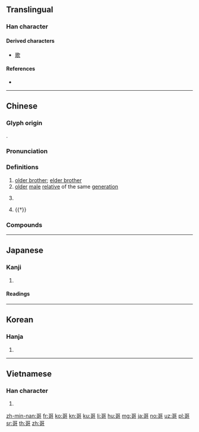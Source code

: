 {{character info/new}}
==Translingual==
{{stroke order|stroke=10}}

===Han character===
{{Han char|rn=30|rad=口|as=07|sn=10|four=10621|canj=MRNR|ids=⿱可可}}

====Derived characters====
* [[歌]]

====References====
* {{Han ref|kx=0190.080|dkj=03641|dj=0409.250|hdz=10624.190|uh=54E5|ud=21733|bh=ADF4|bd=44532}}

----

==Chinese==
{{zh-forms}}

===Glyph origin===
{{Han etym}}
{{Han compound|可|可|ls=psc|c1=p|c2=p}}.

===Pronunciation===
{{zh-pron
|m=gē,er=y
|m-s=go1
|c=go1
|h=pfs=kô
|md=gŏ̤
|mn=ko/qz:ko͘/tw:koh
|mn_note=koh - only in {{zh-l|*哥哥}}
|w=1ku
|mc=y
|oc=y
|cat=n
}}

===Definitions===
{{zh-hanzi}}

# [[older brother]]; [[elder brother]]
# [[older]] [[male]] [[relative]] of the same [[generation]]
# {{lb|zh|polite}} {{n-g|term of address for a [[male]] person of the same age}}
# {{†}} {{zh-original|歌|[[song]]}}

===Compounds===
{{zh-der|也麼哥|二哥|二哥大|伴哥|佛來明哥|佛朗哥|八哥|公子哥兒|叫哥哥|哥倆好|哥們兒|哥倫布|哥倫比亞|哥兒|哥兒倆|哥兒們|哥兒大爺|哥哥|哥子|哥德式|哥白尼|哥窯|哥老會|哥舒翰|哥薩克|堂哥|大哥|大哥大|大拇哥|大阿哥|奴哥|嬌哥兒|安哥拉|安哥拉兔|安童哥|小二哥|小哥|小哥兒們|布爾哥尼|帥哥|師哥|愛八哥兒|挑大拇哥|摩洛哥|摩納哥|斑哥|木伴哥|柏青哥|歪哥|波哥大|溫哥華|特哥大|牽豬哥|老哥|老哥兒倆|老哥兒們|老哥哥|老大哥|耶律休哥|聖地牙哥|胖哥|芝加哥|蒙哥|蒙哥馬利|表哥|袍哥|酷哥|鐵哥們|阿三哥|阿兵哥|阿哥|阿哥哥|鸚哥|鸚哥綠|墨西哥|墨西哥城|墨西哥灣}}

----

==Japanese==

===Kanji===
{{ja-kanji|grade=|rs=口07}}

# {{defn|lang=ja|sort=口07}}

====Readings====
{{ja-readings
|goon=[[か]] (ka)
|kanon=[[か]] (ka)
|kanyoon=[[こ]] (ko)
|kun=[[うたう]] (utau)
}}

----

==Korean==

===Hanja===
{{ko-hanja|hangeul=가|rv=ga|mr=ka}}

# {{defn|lang=ko|sort=口07}}

----

==Vietnamese==

===Han character===
{{vi-hantu|[[ca]], [[kha]]|rs=口07}}

# {{defn|lang=vi|sort=口07}}

[[zh-min-nan:哥]]
[[fr:哥]]
[[ko:哥]]
[[kn:哥]]
[[ku:哥]]
[[li:哥]]
[[hu:哥]]
[[mg:哥]]
[[ja:哥]]
[[no:哥]]
[[uz:哥]]
[[pl:哥]]
[[sr:哥]]
[[th:哥]]
[[zh:哥]]